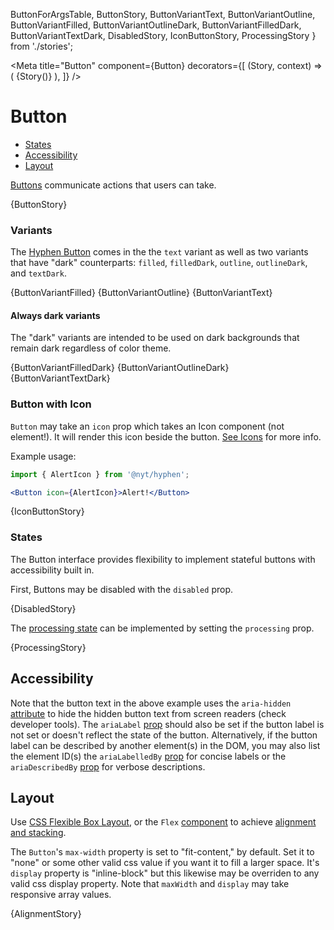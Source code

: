   ButtonForArgsTable,
  ButtonStory,
  ButtonVariantText,
  ButtonVariantOutline,
  ButtonVariantFilled,
  ButtonVariantOutlineDark,
  ButtonVariantFilledDark,
  ButtonVariantTextDark,
  DisabledStory,
  IconButtonStory,
  ProcessingStory
 } from './stories';


<Meta
  title="Button"
  component={Button}
  decorators={[
    (Story, context) => (
      <Box p={1}>
        {Story()}
      </Box>
    ),
  ]}
/>

# Button

- [States](#states)
- [Accessibility](#accessibility)
- [Layout](#layout)

[Buttons](https://developer.mozilla.org/en-US/docs/Web/HTML/Element/button) communicate actions that users can take.

<Canvas>
  <Story name="Default">
    {ButtonStory}
  </Story>
</Canvas>

### Variants

The [Hyphen Button](https://hyphen.tech.nyt.net/components/button/button) comes in the the `text` variant as well as two variants that have "dark" counterparts: `filled`, `filledDark`, `outline`, `outlineDark`, and `textDark`.

<Canvas>
  <Story name="Filled">{ButtonVariantFilled}</Story>
  <Story name="Outline">{ButtonVariantOutline}</Story>
  <Story name="Text">{ButtonVariantText}</Story>
</Canvas>

#### Always dark variants

The "dark" variants are intended to be used on dark backgrounds that remain dark regardless of color theme.

<Canvas>
  <Story name="FilledDark">{ButtonVariantFilledDark}</Story>
  <Story name="OutlineDark">{ButtonVariantOutlineDark}</Story>
  <Story name="TextDark">{ButtonVariantTextDark}</Story>
</Canvas>


### Button with Icon

`Button` may take an `icon` prop which takes an Icon component (not element!). It will render this icon beside the button.
[See Icons](?path=/docs/components-icons--icon) for more info.

Example usage:
```jsx
import { AlertIcon } from '@nyt/hyphen';

<Button icon={AlertIcon}>Alert!</Button>
```

<Canvas>
  <Story name="with Icon">
    {IconButtonStory}
  </Story>
</Canvas>

### States

The Button interface provides flexibility to implement stateful buttons with accessibility built in.

First, Buttons may be disabled with the `disabled` prop.

<Canvas withSource="open">
  <Story name="Disabled state">
    {DisabledStory}
  </Story>
</Canvas>

The [processing state](https://coda.io/d/Times-Product-Language-TPL_dH9ZFEaJR9I/Button_suQpZ#_lu4UA) can be implemented by setting the `processing` prop.

<Canvas withSource="open">
  <Story name="Processing state">
    {ProcessingStory}
  </Story>
</Canvas>

## Accessibility

Note that the button text in the above example uses the `aria-hidden` [attribute](https://w3c.github.io/aria/#aria-hidden) to hide the hidden button text from screen readers (check developer tools). The `ariaLabel` [prop](https://w3c.github.io/aria/#aria-label) should also be set if the button label is not set or doesn't reflect the state of the button. Alternatively, if the button label can be described by another element(s) in the DOM, you may also list the element ID(s) the `ariaLabelledBy` [prop](https://w3c.github.io/aria/#aria-labelledby) for concise labels or the `ariaDescribedBy` [prop](https://w3c.github.io/aria/#aria-describedby) for verbose descriptions.

## Layout

Use [CSS Flexible Box Layout](https://developer.mozilla.org/en-US/docs/Web/CSS/CSS_Flexible_Box_Layout), or the `Flex` [component](https://foundation.nyt.net/?path=/docs/layout-flex--basic) to achieve [alignment and stacking](https://coda.io/d/Times-Product-Language-TPL_dH9ZFEaJR9I/Button_suQpZ#_lu9zq).

The `Button`'s `max-width` property is set to "fit-content," by default. Set it to "none" or some other valid
css value if you want it to fill a larger space. It's `display` property is "inline-block" but this likewise may be
overriden to any valid css display property. Note that `maxWidth` and `display` may take responsive array values.


<Canvas isColumn>
  <Story name="Button layout">
    {AlignmentStory}
  </Story>
</Canvas>

<ArgsTable of={ButtonForArgsTable} />
